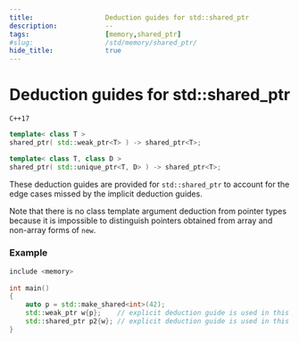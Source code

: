 ```yaml
---
title:                  Deduction guides for std::shared_ptr
description:            --
tags:                   [memory,shared_ptr]
#slug:                  /std/memory/shared_ptr/
hide_title:             true
---
```


# Deduction guides for std::shared_ptr

`C++17`
```cpp
template< class T >
shared_ptr( std::weak_ptr<T> ) -> shared_ptr<T>;

template< class T, class D >
shared_ptr( std::unique_ptr<T, D> ) -> shared_ptr<T>;
```

These deduction guides are provided for `std::shared_ptr` to account for the edge cases missed by the implicit deduction guides.

Note that there is no class template argument deduction from pointer types because it is impossible to distinguish pointers obtained from array and non-array forms of `new`.

### Example

```cpp
include <memory>
 
int main()
{
    auto p = std::make_shared<int>(42);
    std::weak_ptr w{p};    // explicit deduction guide is used in this case
    std::shared_ptr p2{w}; // explicit deduction guide is used in this case
}
```